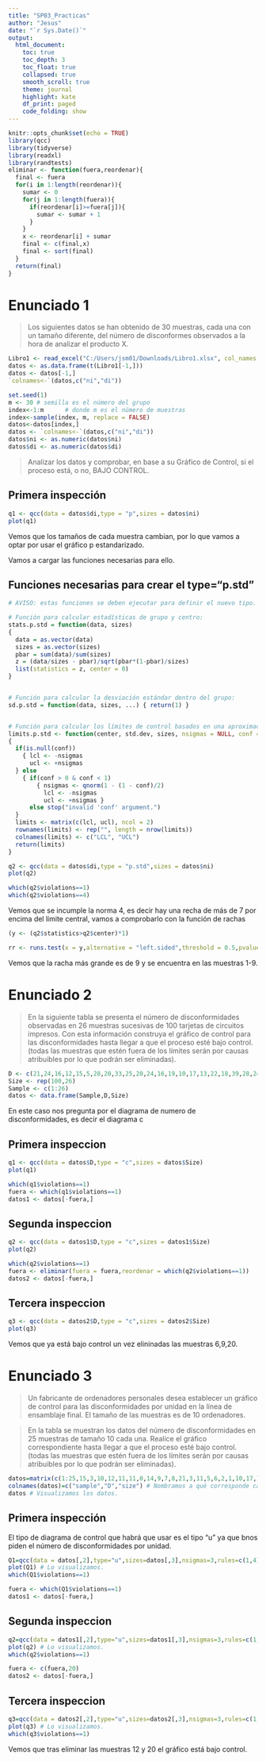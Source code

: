 ---
title: "SP03_Practicas"
author: "Jesus"
date: "`r Sys.Date()`"
output:
  html_document:
    toc: true
    toc_depth: 3
    toc_float: true
    collapsed: true
    smooth_scroll: true
    theme: journal
    highlight: kate
    df_print: paged
    code_folding: show
---

```{r setup, include=FALSE}
knitr::opts_chunk$set(echo = TRUE)
library(qcc)
library(tidyverse)
library(readxl)
library(randtests)
eliminar <- function(fuera,reordenar){
  final <- fuera
  for(i in 1:length(reordenar)){
    sumar <- 0
    for(j in 1:length(fuera)){
      if(reordenar[i]>=fuera[j]){
        sumar <- sumar + 1
      }
    }
    x <- reordenar[i] + sumar
    final <- c(final,x)
    final <- sort(final)
  }
  return(final)
}
```

# Enunciado 1

> Los siguientes datos se han obtenido de 30  muestras, cada una con un tamaño diferente, del número de disconformes observados a la hora de analizar el producto X.

```{r}
Libro1 <- read_excel("C:/Users/jsm01/Downloads/Libro1.xlsx", col_names = FALSE)
datos <- as.data.frame(t(Libro1[-1,]))
datos <- datos[-1,]
`colnames<-`(datos,c("ni","di"))
```

```{r}
set.seed(1)
m <- 30 # semilla es el número del grupo
index<-1:m      # donde m es el número de muestras
index<-sample(index, m, replace = FALSE)
datos<-datos[index,]
datos <- `colnames<-`(datos,c("ni","di"))
datos$ni <- as.numeric(datos$ni)
datos$di <- as.numeric(datos$di)
```


> Analizar los datos y comprobar, en base a su Gráfico de Control, si el proceso está, o no, BAJO CONTROL.

## Primera inspección

```{r}
q1 <- qcc(data = datos$di,type = "p",sizes = datos$ni)
plot(q1)
```

Vemos que los tamaños de cada muestra cambian, por lo que vamos a optar por usar el gráfico p estandarizado.

Vamos a cargar las funciones necesarias para ello.

## Funciones necesarias para crear el type=“p.std”    


```{r}
# AVISO: estas funciones se deben ejecutar para definir el nuevo tipo. type=“p.std”  

# Función para calcular estadísticas de grupo y centro:
stats.p.std = function(data, sizes)
{
  data = as.vector(data)
  sizes = as.vector(sizes)
  pbar = sum(data)/sum(sizes)
  z = (data/sizes - pbar)/sqrt(pbar*(1-pbar)/sizes)
  list(statistics = z, center = 0)
}


# Función para calcular la desviación estándar dentro del grupo:
sd.p.std = function(data, sizes, ...) { return(1) }


# Función para calcular los límites de control basados en una aproximación normal:
limits.p.std <- function(center, std.dev, sizes, nsigmas = NULL, conf = NULL)
{
  if(is.null(conf))
    { lcl <- -nsigmas
      ucl <- +nsigmas
  } else
    { if(conf > 0 & conf < 1)
        { nsigmas <- qnorm(1 - (1 - conf)/2)
          lcl <- -nsigmas
          ucl <- +nsigmas }
      else stop("invalid 'conf' argument.")
  }
  limits <- matrix(c(lcl, ucl), ncol = 2)
  rownames(limits) <- rep("", length = nrow(limits))
  colnames(limits) <- c("LCL", "UCL")
  return(limits)
}
```


```{r}
q2 <- qcc(data = datos$di,type = "p.std",sizes = datos$ni)
plot(q2)
```
```{r}
which(q2$violations==1)
which(q2$violations==4)
```

Vemos que se incumple la norma 4, es decir hay una recha de más de 7 por encima del límite central, vamos a comprobarlo con la función de rachas

```{r}
(y <- (q2$statistics>q2$center)*1)
```

```{r}
rr <- runs.test(x = y,alternative = "left.sided",threshold = 0.5,pvalue = "exact",plot = T)
```

Vemos que la racha más grande es de 9 y se encuentra en las muestras 1-9.

# Enunciado 2

> En la siguiente tabla se presenta el número de disconformidades observadas en 26 muestras sucesivas de 100 tarjetas de circuitos impresos.
Con esta información construya el gráfico de control para las disconformidades hasta llegar a que el proceso esté bajo control.
(todas las muestras que estén fuera de los límites serán por causas atribuibles por lo que podrán ser eliminadas).

```{r}
D <- c(21,24,16,12,15,5,28,20,33,25,20,24,16,19,10,17,13,22,18,39,28,24,16,19,17,15)
Size <- rep(100,26)
Sample <- c(1:26)
datos <- data.frame(Sample,D,Size)
```

En este caso nos pregunta por el diagrama de numero de disconformidades, es decir el diagrama c

## Primera inspeccion

```{r}
q1 <- qcc(data = datos$D,type = "c",sizes = datos$Size)
plot(q1)
```


```{r}
which(q1$violations==1)
fuera <- which(q1$violations==1)
datos1 <- datos[-fuera,]
```

## Segunda inspeccion

```{r}
q2 <- qcc(data = datos1$D,type = "c",sizes = datos1$Size)
plot(q2)
```


```{r}
which(q2$violations==1)
fuera <- eliminar(fuera = fuera,reordenar = which(q2$violations==1))
datos2 <- datos[-fuera,]
```

## Tercera inspeccion

```{r}
q3 <- qcc(data = datos2$D,type = "c",sizes = datos2$Size)
plot(q3)
```

Vemos que ya está bajo control un vez elininadas las muestras 6,9,20.

# Enunciado 3
> Un fabricante de ordenadores personales desea establecer un gráfico de control para las disconformidades por unidad en la línea de ensamblaje final. El tamaño de las muestras es de 10 ordenadores.

> En la tabla se muestran los datos del número de disconformidades en 25 muestras de tamaño 10 cada una.
Realice el gráfico correspondiente hasta llegar a que el proceso esté bajo control. (todas las muestras que estén fuera de los límites serán por causas atribuibles por lo que podrán ser eliminadas).

```{r}
datos=matrix(c(1:25,15,3,10,12,11,11,0,14,9,7,8,21,3,11,5,6,2,1,10,17,11,13,1,9,10,rep(10,25)),ncol=3)  # Pasamos los datos del aula global en formato de matriz.
colnames(datos)=c("sample","D","size") # Nombramos a qué corresponde cada columna de los datos.
datos # Visualizamos los datos.
```

## Primera inspección

El tipo de diagrama de control que habrá que usar es el tipo "u" ya que bnos piden el número de disconformidades por unidad.

```{r}
Q1=qcc(data = datos[,2],type="u",sizes=datos[,3],nsigmas=3,rules=c(1,4))   # Generamos el primer diagrama de control.
plot(Q1) # Lo visualizamos.
which(Q1$violations==1)
```


```{r}
fuera <- which(Q1$violations==1)
datos1 <- datos[-fuera,]
```

## Segunda inspeccion

```{r}
q2=qcc(data = datos1[,2],type="u",sizes=datos1[,3],nsigmas=3,rules=c(1,4))   # Generamos el primer diagrama de control.
plot(q2) # Lo visualizamos.
which(q2$violations==1)
```


```{r}
fuera <- c(fuera,20)
datos2 <- datos[-fuera,]
```

## Tercera inspeccion

```{r}
q3=qcc(data = datos2[,2],type="u",sizes=datos2[,3],nsigmas=3,rules=c(1,4))   # Generamos el primer diagrama de control.
plot(q3) # Lo visualizamos.
which(q3$violations==1)
```

Vemos que tras eliminar las muestras 12 y 20 el gráfico está bajo control.




